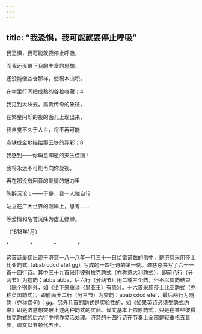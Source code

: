 ```yaml
---
---
---
```

title: “我恐惧，我可能就要停止呼吸”
---




我恐惧，我可能就要停止呼吸，

而我还没录下我的丰富的思想，

还没能像谷仓那样，使稿本山积，

在字里行间把成熟的谷粒收藏；4





我见到大块云，高贵传奇的象征，

在繁星闪烁的夜的面孔上现出来，

我自觉不久于人世，将不再可能

点铁成金地描绘那云块的异彩；8





我感到——你瞬息即逝的天生佳丽！

我将永远不可能再向你凝视，

再在那没有回音的爱情的魅力里

陶醉沉沦；——于是，我一人独自12





站立在广大世界的涯岸上，思考……

等爱情和名誉沉降为虚无缥缈。

（1818年1月）

*　　　　*　　　　*　　　　*

这首诗最初出现于济慈一八一八年一月三十一日给雷诺兹的信中，是济慈采用莎士比亚韵式（abab cdcd efef gg）写成的十四行诗的第一例。济慈总共写了六十一首十四行诗。其中三十九首采用彼得拉克韵式（亦称意大利韵式），即前八行（分两节）为抱韵：abba abba，后六行（分两节）用二或三个韵，但不以偶韵结束（除个别例外，如《坐下来重读〈里亚王〉有感》）。十六首采用莎士比亚韵式（亦称英国韵式），即前面十二行（分三节）为交韵：abab cdcd efef，最后两行为随韵（亦称偶句）：gg。另外几首的韵式是实验性的，如《如果英诗必须受韵式约束》即是济慈想突破上述两种韵式的实验。译文基本上依原韵式，只是在某些彼得拉克韵式的后六行中稍作灵活处理。济慈的十四行诗在节奏上全部是轻重格五音步，译文以五顿代五步。